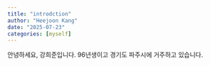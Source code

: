 ```yaml
---
title: "introdction"
author: "Heejoon Kang"
date: "2025-07-23"
categories: [myself]
---
```


안녕하세요, 강희준입니다. 96년생이고 경기도 파주시에 거주하고 있습니다.
